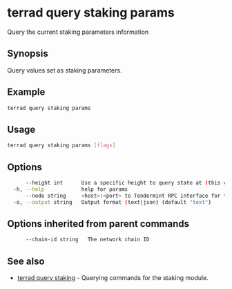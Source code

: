 # terrad query staking params

Query the current staking parameters information

## Synopsis

Query values set as staking parameters.

## Example

```sh Terrad
terrad query staking params
```

## Usage

```sh Terrad
terrad query staking params [flags]
```

## Options

```sh Terrad
      --height int      Use a specific height to query state at (this can error if the node is pruning state)
  -h, --help            help for params
      --node string     <host>:<port> to Tendermint RPC interface for this chain (default "tcp://localhost:26657")
  -o, --output string   Output format (text|json) (default "text")
```

## Options inherited from parent commands

```sh Terrad
      --chain-id string   The network chain ID
```

## See also

* [terrad query staking](./terrad_query_staking.mdx)	 - Querying commands for the staking module.


